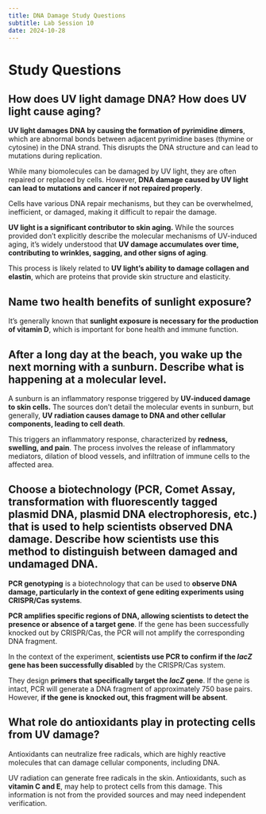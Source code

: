 ```yaml
---
title: DNA Damage Study Questions
subtitle: Lab Session 10
date: 2024-10-28 
---
```


# Study Questions

## How does UV light damage DNA? How does UV light cause aging?

**UV light damages DNA by causing the formation of pyrimidine dimers**, which are abnormal bonds between adjacent pyrimidine bases (thymine or cytosine) in the DNA strand. This disrupts the DNA structure and can lead to mutations during replication.

While many biomolecules can be damaged by UV light, they are often repaired or replaced by cells. However, **DNA damage caused by UV light can lead to mutations and cancer if not repaired properly**.

Cells have various DNA repair mechanisms, but they can be overwhelmed, inefficient, or damaged, making it difficult to repair the damage.


**UV light is a significant contributor to skin aging.** While the sources provided don't explicitly describe the molecular mechanisms of UV-induced aging, it's widely understood that **UV damage accumulates over time, contributing to wrinkles, sagging, and other signs of aging**.

This process is likely related to **UV light's ability to damage collagen and elastin**, which are proteins that provide skin structure and elasticity.

## Name two health benefits of sunlight exposure?

It's generally known that **sunlight exposure is necessary for the production of vitamin D**, which is important for bone health and immune function.

## After a long day at the beach, you wake up the next morning with a sunburn. Describe what is happening at a molecular level.

A sunburn is an inflammatory response triggered by **UV-induced damage to skin cells.** The sources don't detail the molecular events in sunburn, but generally, **UV radiation causes damage to DNA and other cellular components, leading to cell death**.

This triggers an inflammatory response, characterized by **redness, swelling, and pain**. The process involves the release of inflammatory mediators, dilation of blood vessels, and infiltration of immune cells to the affected area.

## Choose a biotechnology (PCR, Comet Assay, transformation with fluorescently tagged plasmid DNA, plasmid DNA electrophoresis, etc.) that is used to help scientists observed DNA damage. Describe how scientists use this method to distinguish between damaged and undamaged DNA.

**PCR genotyping** is a biotechnology that can be used to **observe DNA damage, particularly in the context of gene editing experiments using CRISPR/Cas systems**.

**PCR amplifies specific regions of DNA, allowing scientists to detect the presence or absence of a target gene**. If the gene has been successfully knocked out by CRISPR/Cas, the PCR will not amplify the corresponding DNA fragment.

In the context of the experiment, **scientists use PCR to confirm if the *lacZ* gene has been successfully disabled** by the CRISPR/Cas system.

They design **primers that specifically target the *lacZ* gene**. If the gene is intact, PCR will generate a DNA fragment of approximately 750 base pairs. However, **if the gene is knocked out, this fragment will be absent**.

## What role do antioxidants play in protecting cells from UV damage?

Antioxidants can neutralize free radicals, which are highly reactive molecules that can damage cellular components, including DNA.

UV radiation can generate free radicals in the skin. Antioxidants, such as **vitamin C and E**, may help to protect cells from this damage. This information is not from the provided sources and may need independent verification. 
